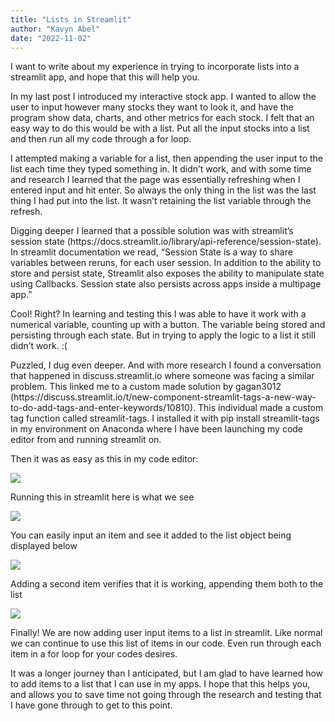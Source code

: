 ```yaml
---
title: "Lists in Streamlit"
author: "Kavyn Abel"
date: "2022-11-02"
---
```


I want to write about my experience in trying to incorporate lists into a streamlit app, and hope that this will help you.

In my last post I introduced my interactive stock app. I wanted to allow the user to input however many stocks they want to look it, and have the program show data, charts, and other metrics for each stock. I felt that an easy way to do this would be with a list. Put all the input stocks into a list and then run all my code through a for loop.

I attempted making a variable for a list, then appending the user input to the list each time they typed something in. It didn't work, and with some time and research I learned that the page was essentially refreshing when I entered input and hit enter. So always the only thing in the list was the last thing I had put into the list. It wasn't retaining the list variable through the refresh.

Digging deeper I learned that a possible solution was with streamlit's session state (https://docs.streamlit.io/library/api-reference/session-state). In streamlit documentation we read, "Session State is a way to share variables between reruns, for each user session. In addition to the ability to store and persist state, Streamlit also exposes the ability to manipulate state using Callbacks. Session state also persists across apps inside a multipage app."

Cool! Right? In learning and testing this I was able to have it work with a numerical variable, counting up with a button. The variable being stored and persisting through each state. But in trying to apply the logic to a list it still didn't work. :(

Puzzled, I dug even deeper. And with more research I found a conversation that happened in discuss.streamlit.io where someone was facing a similar problem. This linked me to a custom made solution by gagan3012 (https://discuss.streamlit.io/t/new-component-streamlit-tags-a-new-way-to-do-add-tags-and-enter-keywords/10810). This individual made a custom tag function called streamlit-tags. I installed it with pip install streamlit-tags in my environment on Anaconda where I have been launching my code editor from and running streamlit on.

Then it was as easy as this in my code editor:

![](list_code.jpg)

Running this in streamlit here is what we see

![](start_screen.jpg)

You can easily input an item and see it added to the list object being displayed below

![](first_list_item.jpg)

Adding a second item verifies that it is working, appending them both to the list

![](second_list_item.jpg)

Finally! We are now adding user input items to a list in streamlit. Like normal we can continue to use this list of items in our code. Even run through each item in a for loop for your codes desires.

It was a longer journey than I anticipated, but I am glad to have learned how to add items to a list that I can use in my apps. I hope that this helps you, and allows you to save time not going through the research and testing that I have gone through to get to this point.